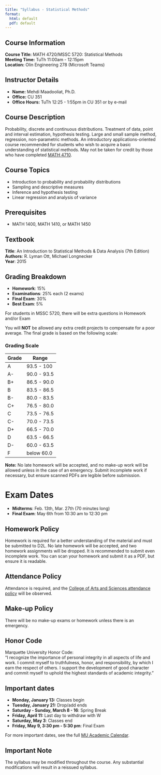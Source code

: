 ---
title: "Syllabus - Statistical Methods"
format: 
  html: default
  pdf: default
---

## Course Information

**Course Title:** MATH 4720/MSSC 5720: Statistical Methods\
**Meeting Time:** TuTh 11:00am - 12:15pm\
**Location:** Olin Engineering 278 (Microsoft Teams)

## Instructor Details

-   **Name:** Mehdi Maadooliat, Ph.D.
-   **Office:** CU 351
-   **Office Hours:** TuTh 12:25 - 1:55pm in CU 351 or by e-mail

## Course Description

Probability, discrete and continuous distributions. Treatment of data, point and interval estimation, hypothesis testing. Large and small sample method, regression, non-parametric methods. An introductory applications-oriented course recommended for students who wish to acquire a basic understanding of statistical methods. May not be taken for credit by those who have completed [MATH 4710](https://bulletin.marquette.edu/search/?P=MATH%204710).

## Course Topics

-   Introduction to probability and probability distributions
-   Sampling and descriptive measures
-   Inference and hypothesis testing
-   Linear regression and analysis of variance

## Prerequisites

-   MATH 1400, MATH 1410, or MATH 1450

## Textbook

**Title**: An Introduction to Statistical Methods & Data Analysis (7th Edition)\
**Authors**: R. Lyman Ott, Michael Longnecker\
**Year**: 2015

## Grading Breakdown

-   **Homework**: 15%
-   **Examinations**: 25% each (2 exams)
-   **Final Exam**: 30%
-   **Best Exam**: 5%

For students in MSSC 5720, there will be extra questions in Homework and/or Exam

You will **NOT** be allowed any extra credit projects to compensate for a poor average. The final grade is based on the following scale:

### Grading Scale

| Grade | Range       |
|-------|-------------|
| A     | 93.5 - 100  |
| A-    | 90.0 - 93.5 |
| B+    | 86.5 - 90.0 |
| B     | 83.5 - 86.5 |
| B-    | 80.0 - 83.5 |
| C+    | 76.5 - 80.0 |
| C     | 73.5 - 76.5 |
| C-    | 70.0 - 73.5 |
| D+    | 66.5 - 70.0 |
| D     | 63.5 - 66.5 |
| D-    | 60.0 - 63.5 |
| F     | below 60.0  |

**Note:** No late homework will be accepted, and no make-up work will be allowed unless in the case of an emergency. Submit incomplete work if necessary, but ensure scanned PDFs are legible before submission.

# Exam Dates

-   **Midterms**: Feb. 13th, Mar. 27th (70 minutes long)
-   **Final Exam**: May 6th from 10:30 am to 12:30 pm

## Homework Policy

Homework is required for a better understanding of the material and must be submitted to D2L. No late homework will be accepted, and two homework assignments will be dropped. It is recommended to submit even incomplete work. You can scan your homework and submit it as a PDF, but ensure it is readable.

## Attendance Policy

Attendance is required, and the [College of Arts and Sciences attendance policy](https://bulletin.marquette.edu/policies/attendance/undergraduate/) will be observed.

## Make-up Policy

There will be no make-up exams or homework unless there is an emergency.

## Honor Code

Marquette University Honor Code:\
"I recognize the importance of personal integrity in all aspects of life and work. I commit myself to truthfulness, honor, and responsibility, by which I earn the respect of others. I support the development of good character and commit myself to uphold the highest standards of academic integrity."

## Important dates

-   **Monday, January 13:** Classes begin
-   **Tuesday, January 21:** Drop/add ends
-   **Saturday - Sunday, March 8 - 16**: Spring Break
-   **Friday, April 11:** Last day to withdraw with W
-   **Saturday, May 3**: Classes end
-   **Friday, May 9, 3:30 pm - 5:30 pm**: Final Exam

For more important dates, see the full [MU Academic Calendar](https://www.marquette.edu/central/registrar/2025-spring-academic-calendar.php).

## Important Note

The syllabus may be modified throughout the course. Any substantial modifications will result in a reissued syllabus.
